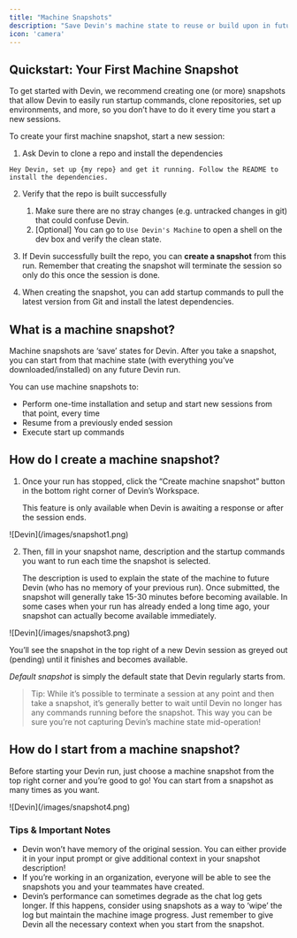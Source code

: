 ```yaml
---
title: "Machine Snapshots"
description: "Save Devin's machine state to reuse or build upon in future sessions"
icon: 'camera'
---
```


## Quickstart: Your First Machine Snapshot

To get started with Devin, we recommend creating one (or more) snapshots that allow Devin to easily run startup commands, clone repositories, set up environments, and more, so you don’t have to do it every time you start a new sessions.

To create your first machine snapshot, start a new session:

1. Ask Devin to clone a repo and install the dependencies
```
Hey Devin, set up {my repo} and get it running. Follow the README to install the dependencies.
```

2. Verify that the repo is built successfully
    1. Make sure there are no stray changes (e.g. untracked changes in git) that could confuse Devin.
    2. [Optional] You can go to `Use Devin's Machine` to open a shell on the dev box and verify the clean state.

3. If Devin successfully built the repo, you can **create a snapshot** from this run. Remember that creating the snapshot will terminate the session so only do this once the session is done.

4. When creating the snapshot, you can add startup commands to pull the latest version from Git and install the latest dependencies.


## What is a machine snapshot?

Machine snapshots are ‘save’ states for Devin. After you take a snapshot, you can start from that machine state (with everything you’ve downloaded/installed) on any future Devin run.

You can use machine snapshots to:

- Perform one-time installation and setup and start new sessions from that point, every time
- Resume from a previously ended session
- Execute start up commands

## How do I create a machine snapshot?

1. Once your run has stopped, click the “Create machine snapshot” button in the bottom right corner of Devin’s Workspace. 
    
    This feature is only available when Devin is awaiting a response or after the session ends.

<Frame>
    ![Devin](/images/snapshot1.png)
</Frame>

2. Then, fill in your snapshot name, description and the startup commands you want to run each time the snapshot is selected. 
    
    The description is used to explain the state of the machine to future Devin (who has no memory of your previous run). Once submitted, the snapshot will generally take 15-30 minutes before becoming available. In some cases when your run has already ended a long time ago, your snapshot can actually become available immediately.
    
<Frame>
    ![Devin](/images/snapshot3.png)
</Frame>

You’ll see the snapshot in the top right of a new Devin session as greyed out (pending) until it finishes and becomes available.

*Default snapshot* is simply the default state that Devin regularly starts from.

> Tip: While it’s possible to terminate a session at any point and then take a snapshot, it’s generally  better to wait until Devin no longer has any commands running before the snapshot. This way you can be sure you’re not capturing Devin’s machine state mid-operation!
> 

## How do I start from a machine snapshot?

Before starting your Devin run, just choose a machine snapshot from the top right corner and you’re good to go! You can start from a snapshot as many times as you want.

<Frame>
    ![Devin](/images/snapshot4.png)
</Frame>

### Tips & Important Notes

- Devin won’t have memory of the original session. You can either provide it in your input prompt or give additional context in your snapshot description!
- If you’re working in an organization, everyone will be able to see the snapshots you and your teammates have created.
- Devin’s performance can sometimes degrade as the chat log gets longer. If this happens, consider using snapshots as a way to ‘wipe’ the log but maintain the machine image progress. Just remember to give Devin all the necessary context when you start from the snapshot.

